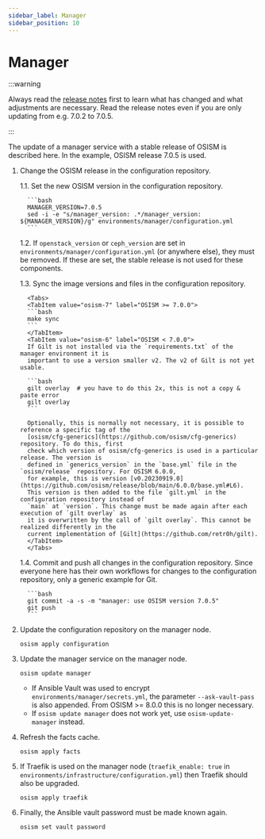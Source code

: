 ```yaml
---
sidebar_label: Manager
sidebar_position: 10
---
```



# Manager

:::warning

Always read the [release notes](https://osism.tech/docs/release-notes/) first to learn what has changed and what
adjustments are necessary. Read the release notes even if you are only updating from e.g. 7.0.2 to 7.0.5.

:::

The update of a manager service with a stable release of OSISM is described here.
In the example, OSISM release 7.0.5 is used.

1. Change the OSISM release in the configuration repository.

    1.1. Set the new OSISM version in the configuration repository.

         ```bash
         MANAGER_VERSION=7.0.5
         sed -i -e "s/manager_version: .*/manager_version: ${MANAGER_VERSION}/g" environments/manager/configuration.yml
         ```

    1.2. If `openstack_version` or `ceph_version` are set in `environments/manager/configuration.yml`
         (or anywhere else), they must be removed. If these are set, the stable release is not used for
         these components.


    1.3. Sync the image versions and files in the configuration repository.

         <Tabs>
         <TabItem value="osism-7" label="OSISM >= 7.0.0">
         ```bash
         make sync
         ```
         </TabItem>
         <TabItem value="osism-6" label="OSISM < 7.0.0">
         If Gilt is not installed via the `requirements.txt` of the manager environment it is
         important to use a version smaller v2. The v2 of Gilt is not yet usable.

         ```bash
         gilt overlay  # you have to do this 2x, this is not a copy & paste error
         gilt overlay
         ```

         Optionally, this is normally not necessary, it is possible to reference a specific tag of the
         [osism/cfg-generics](https://github.com/osism/cfg-generics) repository. To do this, first
         check which version of osism/cfg-generics is used in a particular release. The version is
         defined in `generics_version` in the `base.yml` file in the `osism/release` repository. For OSISM 6.0.0,
         for example, this is version [v0.20230919.0](https://github.com/osism/release/blob/main/6.0.0/base.yml#L6).
         This version is then added to the file `gilt.yml` in the configuration repository instead of
         `main` at `version`. This change must be made again after each execution of `gilt overlay` as
         it is overwritten by the call of `gilt overlay`. This cannot be realized differently in the
         current implementation of [Gilt](https://github.com/retr0h/gilt).
         </TabItem>
         </Tabs>

    1.4. Commit and push all changes in the configuration repository. Since everyone here has their own
         workflows for changes to the configuration repository, only a generic example for Git.

         ```bash
         git commit -a -s -m "manager: use OSISM version 7.0.5"
         git push
         ```

2. Update the configuration repository on the manager node.

   ```console
   osism apply configuration
   ```

3. Update the manager service on the manager node.

   ```console
   osism update manager
   ```

   * If Ansible Vault was used to encrypt `environments/manager/secrets.yml`, the parameter
     `--ask-vault-pass` is also appended. From OSISM >= 8.0.0 this is no longer necessary.
   * If `osism update manager` does not work yet, use `osism-update-manager` instead.


4. Refresh the facts cache.

   ```console
   osism apply facts
   ```

5. If Traefik is used on the manager node (`traefik_enable: true` in `environments/infrastructure/configuration.yml`)
   then Traefik should also be upgraded.

   ```console
   osism apply traefik
   ```

6. Finally, the Ansible vault password must be made known again.

   ```console
   osism set vault password
   ```
